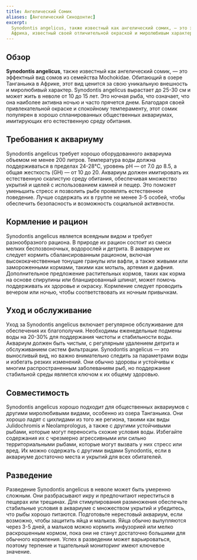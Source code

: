 ```yaml
---
title: Ангелический Сомик
aliases: [Ангелический Синодонтис]
excerpt:
  Synodontis angelicus, также известный как ангелический сомик, — это эффектный и выносливый сом из озера Танганьика,
  Африка, известный своей отличительной окраской и миролюбивым характером.
---
```


## Обзор

**Synodontis angelicus**, также известный как ангелический сомик, — это эффектный вид сомов из семейства Mochokidae.
Обитающий в озере Танганьика в Африке, этот вид ценится за свою уникальную внешность и миролюбивый характер. Synodontis
angelicus вырастает до 25-30 см и может жить в неволе от 10 до 15 лет. Это ночная рыба, что означает, что она наиболее
активна ночью и часто прячется днем. Благодаря своей привлекательной окраске и спокойному темпераменту, этот сомик
популярен в хорошо спланированных общественных аквариумах, имитирующих его естественную среду обитания.

## Требования к аквариуму

Synodontis angelicus требует хорошо оборудованного аквариума объемом не менее 200 литров. Температура воды должна
поддерживаться в пределах 24-28°C, уровень pH — от 7.0 до 8.5, а общая жесткость (GH) — от 10 до 20. Аквариум должен
имитировать их естественную скалистую среду обитания, обеспечивая множество укрытий и щелей с использованием камней и
пещер. Это поможет уменьшить стресс и позволить рыбе проявлять естественное поведение. Лучше содержать их в группе не
менее 3-5 особей, чтобы обеспечить безопасность и возможность социальной активности.

## Кормление и рацион

Synodontis angelicus является всеядным видом и требует разнообразного рациона. В природе их рацион состоит из смеси
мелких беспозвоночных, водорослей и детрита. В аквариуме их следует кормить сбалансированным рационом, включая
высококачественные тонущие гранулы или вафли, а также живыми или замороженными кормами, такими как мотыль, артемия и
дафния. Дополнительное предложение растительных кормов, таких как корма на основе спирулины или бланшированный шпинат,
может помочь поддерживать их здоровье и окраску. Кормление следует проводить вечером или ночью, чтобы соответствовать их
ночным привычкам.

## Уход и обслуживание

Уход за Synodontis angelicus включает регулярное обслуживание для обеспечения их благополучия. Необходимы еженедельные
подмены воды на 20-30% для поддержания чистоты и стабильности воды. Аквариум должен быть чистым, с регулярным удалением
детрита и обслуживанием систем фильтрации. Synodontis angelicus — это выносливый вид, но важно внимательно следить за
параметрами воды и избегать резких изменений. Они обычно здоровы и устойчивы к многим распространенным заболеваниям рыб,
но поддержание стабильной среды является ключом к их общему здоровью.

## Совместимость

Synodontis angelicus хорошо подходит для общественных аквариумов с другими миролюбивыми видами, особенно из озера
Танганьика. Они хорошо ладят с цихлидами из того же региона, такими как виды Julidochromis и Neolamprologus, а также с
другими устойчивыми рыбами, которые могут переносить схожие условия воды. Избегайте содержания их с чрезмерно
агрессивными или сильно территориальными рыбами, которые могут вызвать у них стресс или вред. Их можно содержать с
другими видами Synodontis, если в аквариуме достаточно места и укрытий для всех обитателей.

## Разведение

Разведение Synodontis angelicus в неволе может быть умеренно сложным. Они разбрасывают икру и предпочитают нереститься в
пещерах или трещинах. Для стимулирования размножения обеспечьте стабильные условия в аквариуме с множеством укрытий и
убедитесь, что рыбы хорошо питаются. Подготовьте нерестовый аквариум, если возможно, чтобы защитить яйца и мальков. Яйца
обычно вылупляются через 3-5 дней, а мальков можно кормить инфузорией или мелко раскрошенным кормом, пока они не станут
достаточно большими для обычного кормления. Успех в разведении может варьироваться, поэтому терпение и тщательный
мониторинг имеют ключевое значение.
